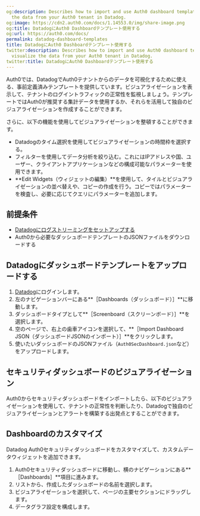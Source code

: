```yaml
---
og:description: Describes how to import and use Auth0 dashboard templates to visualize
  the data from your Auth0 tenant in Datadog.
og:image: https://cdn2.auth0.com/docs/1.14553.0/img/share-image.png
og:title: DatadogにAuth0 Dashboardテンプレート使用する
og:url: https://auth0.com/docs/
permalink: datadog-dashboard-templates
title: DatadogにAuth0 Dashboardテンプレート使用する
twitter:description: Describes how to import and use Auth0 dashboard templates to
  visualize the data from your Auth0 tenant in Datadog.
twitter:title: DatadogにAuth0 Dashboardテンプレート使用する
---
```


Auth0では、DatadogでAuth0テナントからのデータを可視化するために使える、事前定義済みテンプレートを提供しています。ビジュアライゼーションを表示して、テナントのログイントラフィックの正常性を監視しましょう。テンプレートではAuth0が推奨する集計データを使用するか、それらを活用して独自のビジュアライゼーションを作成することができます。



さらに、以下の機能を使用してビジュアライゼーションを整頓することができます。

* Datadogのタイム選択を使用してビジュアライゼーションの時間枠を選択する。
* フィルターを使用してデータ分析を絞り込む。これにはIPアドレスや国、ユーザー、クライアントアプリケーションなどの構成可能なパラメーターを使用できます。
* **Edit Widgets（ウィジェットの編集）**を使用して、タイルとビジュアライゼーションの並べ替えや、コピーの作成を行う。コピーではパラメーターを検査し、必要に応じてクエリにパラメーターを追加します。

## 前提条件

* [Datadogにログストリーミングをセットアップする](https://marketplace.auth0.com/integrations/datadog-log-streaming)
* Auth0から必要なダッシュボードテンプレートのJSONファイルをダウンロードする

## Datadogにダッシュボードテンプレートをアップロードする

1. [Datadog](https://www.datadoghq.com/)にログインします。
2. 左のナビゲーションバーにある**［Dashboards（ダッシュボード）］**に移動します。
3. ダッシュボードタイプとして**［Screenboard（スクリーンボード）］**を選択します。
4. 空のページで、右上の歯車アイコンを選択して、**［Import Dashboard JSON（ダッシュボードJSONのインポート）］**をクリックします。
5. 使いたいダッシュボードのJSONファイル（`Auth0SecDashboard.json`など）をアップロードします。

## セキュリティダッシュボードのビジュアライゼーション

Auth0からセキュリティダッシュボードをインポートしたら、以下のビジュアライゼーションを使用して、テナントの正常性を判断したり、Datadogで独自のビジュアライゼーションとアラートを構築する出発点とすることができます。







## Dashboardのカスタマイズ

Datadog Auth0セキュリティダッシュボードをカスタマイズして、カスタムデータウィジェットを追加できます。

1. Auth0セキュリティダッシュボードに移動し、横のナビゲーションにある**［Dashboards］**項目に進みます。
2. リストから、作成したダッシュボードの名前を選択します。
3. ビジュアライゼーションを選択して、ページの主要セクションにドラッグします。
4. データグラフ設定を構成します。